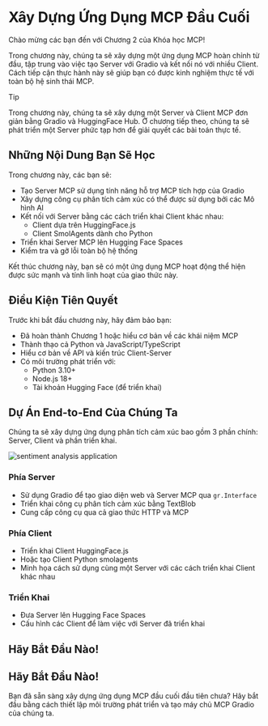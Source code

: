 # Xây Dựng Ứng Dụng MCP Đầu Cuối

Chào mừng các bạn đến với Chương 2 của Khóa học MCP!

Trong chương này, chúng ta sẽ xây dựng một ứng dụng MCP hoàn chỉnh từ đầu, tập trung vào việc tạo Server với Gradio và kết nối nó với nhiều Client. Cách tiếp cận thực hành này sẽ giúp bạn có được kinh nghiệm thực tế với toàn bộ hệ sinh thái MCP.

> [!TIP]
> Trong chương này, chúng ta sẽ xây dựng một Server và Client MCP đơn giản bằng Gradio và HuggingFace Hub. Ở chương tiếp theo, chúng ta sẽ phát triển một Server phức tạp hơn để giải quyết các bài toán thực tế.

## Những Nội Dung Bạn Sẽ Học

Trong chương này, các bạn sẽ:

- Tạo Server MCP sử dụng tính năng hỗ trợ MCP tích hợp của Gradio
- Xây dựng công cụ phân tích cảm xúc có thể được sử dụng bởi các Mô hình AI
- Kết nối với Server bằng các cách triển khai Client khác nhau:
  - Client dựa trên HuggingFace.js
  - Client SmolAgents dành cho Python
- Triển khai Server MCP lên Hugging Face Spaces
- Kiểm tra và gỡ lỗi toàn bộ hệ thống

Kết thúc chương này, bạn sẽ có một ứng dụng MCP hoạt động thể hiện được sức mạnh và tính linh hoạt của giao thức này.

## Điều Kiện Tiên Quyết

Trước khi bắt đầu chương này, hãy đảm bảo bạn:

- Đã hoàn thành Chương 1 hoặc hiểu cơ bản về các khái niệm MCP
- Thành thạo cả Python và JavaScript/TypeScript
- Hiểu cơ bản về API và kiến trúc Client-Server
- Có môi trường phát triển với:
  - Python 3.10+
  - Node.js 18+
  - Tài khoản Hugging Face (để triển khai)

## Dự Án End-to-End Của Chúng Ta

Chúng ta sẽ xây dựng ứng dụng phân tích cảm xúc bao gồm 3 phần chính: Server, Client và phần triển khai.

![sentiment analysis application](https://huggingface.co/datasets/mcp-course/images/resolve/main/unit2/1.png)

### Phía Server

- Sử dụng Gradio để tạo giao diện web và Server MCP qua `gr.Interface`
- Triển khai công cụ phân tích cảm xúc bằng TextBlob
- Cung cấp công cụ qua cả giao thức HTTP và MCP

### Phía Client

- Triển khai Client HuggingFace.js
- Hoặc tạo Client Python smolagents
- Minh họa cách sử dụng cùng một Server với các cách triển khai Client khác nhau

### Triển Khai

- Đưa Server lên Hugging Face Spaces
- Cấu hình các Client để làm việc với Server đã triển khai

## Hãy Bắt Đầu Nào!

## Hãy Bắt Đầu Nào!

Bạn đã sẵn sàng xây dựng ứng dụng MCP đầu cuối đầu tiên chưa? Hãy bắt đầu bằng cách thiết lập môi trường phát triển và tạo máy chủ MCP Gradio của chúng ta.